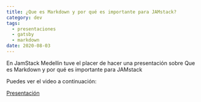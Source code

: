 ```yaml
---
title: ¿Que es Markdown y por qué es importante para JAMstack?
category: dev
tags:
  - presentaciones
  - gatsby
  - markdown
date: 2020-08-03
---
```



En JamStack Medellin tuve el placer de hacer una presentación sobre
Que es Markdown y por qué es importante para JAMstack

Puedes ver el video a continuación:

<ResponsiveIFrame
  src="https://www.youtube.com/embed/hu7fStJk2CY"
  frameBorder="0"
  allow="accelerometer; autoplay; encrypted-media; gyroscope; picture-in-picture"
  allowFullScreen
  title="Video de la charla sobre markdown"
/>

[Presentación](https://slides-markdown.secorto.com/)
